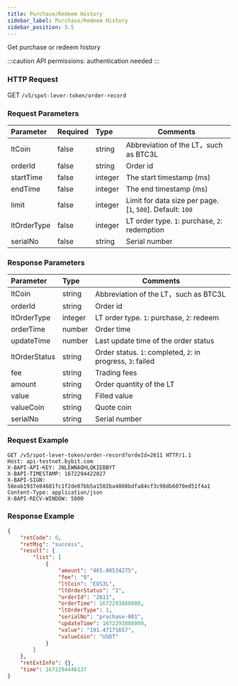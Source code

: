 ```yaml
---
title: Purchase/Redeem History
sidebar_label: Purchase/Redeem History
sidebar_position: 5.5
---
```

Get purchase or redeem history

:::caution
API permissions: authentication needed
:::

### HTTP Request
GET `/v5/spot-lever-token/order-record`

### Request Parameters
| Parameter | Required | Type | Comments|
|:----- |:-------|:-----|------ |
|ltCoin |false |string |Abbreviation of the LT，such as BTC3L |
|orderId |false	|string	|Order id |
|startTime |false |integer	|The start timestamp (ms) |
|endTime |false	|integer |The end timestamp (ms) |
|limit |false |integer |Limit for data size per page. [`1`, `500`]. Default: `100`|
|ltOrderType |false |integer |LT order type. `1`: purchase, `2`: redemption |
|serialNo |false |string |Serial number |

### Response Parameters
| Parameter | Type | Comments|
|:----- |:-----|----- |
|ltCoin |string |Abbreviation of the LT，such as BTC3L |
|orderId |string |Order id |
|ltOrderType |integer |LT order type. `1`: purchase, `2`: redeem |
|orderTime |number |Order time |
|updateTime |number |Last update time of the order status |
|ltOrderStatus |string |Order status. `1`: completed, `2`: in progress, `3`: failed |
|fee |string |Trading fees |
|amount	|string	|Order quantity of the LT |
|value |string |Filled value |
|valueCoin |string |Quote coin |
|serialNo |string |Serial number |

### Request Example

```http
GET /v5/spot-lever-token/order-record?ordeId=2611 HTTP/1.1
Host: api-testnet.bybit.com
X-BAPI-API-KEY: JNLEWNAQHLQKIEBBYT
X-BAPI-TIMESTAMP: 1672294422027
X-BAPI-SIGN: 58eab1937e84681fc1f2de07bb5a1502ba4860bdfa84cf3c98db6070ed51f4a1
Content-Type: application/json
X-BAPI-RECV-WINDOW: 5000
```

### Response Example

```json
{
    "retCode": 0,
    "retMsg": "success",
    "result": {
        "list": [
            {
                "amount": "465.00534275",
                "fee": "0",
                "ltCoin": "EOS3L",
                "ltOrderStatus": "1",
                "orderId": "2611",
                "orderTime": 1672293868000,
                "ltOrderType": 1,
                "serialNo": "pruchase-001",
                "updateTime": 1672293888000,
                "value": "191.47171657",
                "valueCoin": "USDT"
            }
        ]
    },
    "retExtInfo": {},
    "time": 1672294446137
}
```